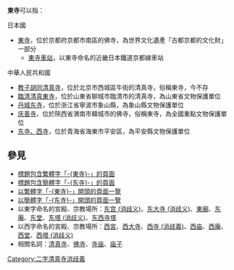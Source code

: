 '''東寺'''可以指：

;日本國
* [[東寺|東寺]]，位於京都府京都市南區的佛寺，為世界文化遺產「古都京都的文化財」一部分
**[[東寺車站|東寺車站]]，以東寺命名的近畿日本鐵道京都線車站

;中華人民共和國
* [[教子胡同清真寺|教子胡同清真寺]]，位於北京市西城區牛街的清真寺，俗稱東寺，今不存
* [[臨清清真東寺|臨清清真東寺]]，位於山東省聊城市臨清市的清真寺，為山東省文物保護單位
* [[丹城东寺|丹城东寺]]，位於浙江省寧波市象山縣，為象山縣文物保護單位
* [[庆善寺|庆善寺]]，位於陝西省渭南市韓城市的佛寺，俗稱東寺，為全國重點文物保護單位
* [[东寺、西寺|东寺、西寺]]，位於青海省海東市平安區，為平安縣文物保護單位

== 參見 ==
* [[Special:Search/intitle:"東寺"|標題包含繁體字「-{東寺}-」的頁面]]
* [[Special:Search/intitle:"东寺"|標題包含簡體字「-{东寺}-」的頁面]]
* [[Special:Prefixindex/東寺|以繁體字「-{東寺}-」開頭的頁面一覽]]
* [[Special:Prefixindex/东寺|以簡體字「-{东寺}-」開頭的頁面一覽]]
* 以東字命名的宮殿、宗教場所：[[东宫_(消歧义)|东宫 (消歧义)]]、[[东大寺_(消歧义)|东大寺 (消歧义)]]、[[東廟|東廟]]、[[东庵|东庵]]、[[东堂|东堂]]、[[东塔_(消歧义)|东塔 (消歧义)]]、[[东西寺塔|东西寺塔]]
* 以西字命名的宮殿、宗教場所：[[西宮|西宮]]、[[西大寺|西大寺]]、[[西寺_(消歧義)|西寺 (消歧義)]]、[[西庙|西庙]]、[[西庵|西庵]]、[[西堂|西堂]]、[[西塔_(消歧义)|西塔 (消歧义)]]
* 相關名詞：[[清真寺|清真寺]]、[[佛寺|佛寺]]、[[寺庙|寺庙]]、[[庙子|庙子]]

{{Disambiguation|Dong|Cat=二字佛寺消歧義}}
{{DEFAULTSORT:Dong}}
[[Category:二字清真寺消歧義|Category:二字清真寺消歧義]]
